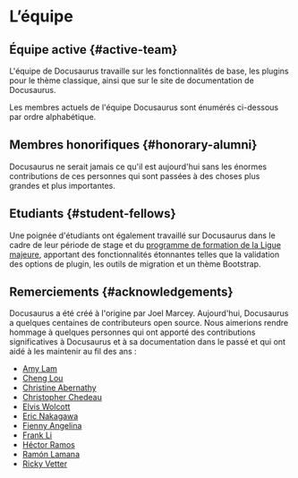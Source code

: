 # L’équipe


## Équipe active {#active-team}

L'équipe de Docusaurus travaille sur les fonctionnalités de base, les plugins pour le thème classique, ainsi que sur le site de documentation de Docusaurus.

Les membres actuels de l'équipe Docusaurus sont énumérés ci-dessous par ordre alphabétique.

<ActiveTeamRow />

## Membres honorifiques {#honorary-alumni}

Docusaurus ne serait jamais ce qu'il est aujourd'hui sans les énormes contributions de ces personnes qui sont passées à des choses plus grandes et plus importantes.

<HonoraryAlumniTeamRow />

## Etudiants {#student-fellows}

Une poignée d'étudiants ont également travaillé sur Docusaurus dans le cadre de leur période de stage et du [programme de formation de la Ligue majeure](https://fellowship.mlh.io/), apportant des fonctionnalités étonnantes telles que la validation des options de plugin, les outils de migration et un thème Bootstrap.

<StudentFellowsTeamRow />

## Remerciements {#acknowledgements}

Docusaurus a été créé à l'origine par Joel Marcey. Aujourd'hui, Docusaurus a quelques centaines de contributeurs open source. Nous aimerions rendre hommage à quelques personnes qui ont apporté des contributions significatives à Docusaurus et à sa documentation dans le passé et qui ont aidé à les maintenir au fil des ans :

- [Amy Lam](https://github.com/amyrlam)
- [Cheng Lou](https://github.com/chenglou)
- [Christine Abernathy](https://github.com/caabernathy)
- [Christopher Chedeau](https://github.com/vjeux)
- [Elvis Wolcott](https://github.com/elviswolcott)
- [Eric Nakagawa](https://github.com/ericnakagawa)
- [Fienny Angelina](https://github.com/fiennyangeln)
- [Frank Li](https://github.com/deltice)
- [Héctor Ramos](https://github.com/hramos)
- [Ramón Lamana](https://github.com/rlamana)
- [Ricky Vetter](https://github.com/rickyvetter)
